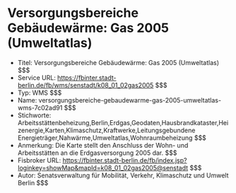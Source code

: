 # Versorgungsbereiche Gebäudewärme: Gas 2005 (Umweltatlas)
- Titel: Versorgungsbereiche Gebäudewärme: Gas 2005 (Umweltatlas) $$$
- Service URL: https://fbinter.stadt-berlin.de/fb/wms/senstadt/k08_01_02gas2005 $$$
- Typ: WMS $$$
- Name: versorgungsbereiche-gebaudewarme-gas-2005-umweltatlas-wms-7c02ad91 $$$
- Stichworte: Arbeitsstättenbeheizung,Berlin,Erdgas,Geodaten,Hausbrandkataster,Heizenergie,Karten,Klimaschutz,Kraftwerke,Leitungsgebundene Energieträger,Nahwärme,Umweltatlas,Wohnraumbeheizung $$$
- Anmerkung: Die Karte stellt den Anschluss der Wohn- und Arbeitsstätten an die Erdgasversorgung 2005 dar. $$$
- Fisbroker URL: https://fbinter.stadt-berlin.de/fb/index.jsp?loginkey=showMap&mapId=k08_01_02gas2005@senstadt $$$
- Autor: Senatsverwaltung für Mobilität, Verkehr, Klimaschutz und Umwelt Berlin $$$
